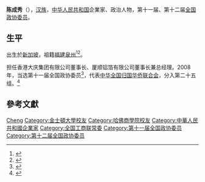 {{Infobox officeholder
| 姓名          = 陈成秀
| 性別                      = 男
| 出生日期                  = {{Birth year and age|1948|11}}
| 出生地點                  = [[新加坡|新加坡]]
| 籍貫                      = [[福建|福建]][[泉州|泉州]]
| 民族                      =[[汉族|汉族]]
| 母校                      = [[金士頓大學|金士頓大學]]<br>[[哈佛商學院|哈佛商學院]]
}}
'''陈成秀'''（{{bd|1948年|11月|}}），[[汉族|汉族]]，[[中华人民共和国|中华人民共和国]]企業家、政治人物，第十一届、第十二届[[全国政协委员|全国政协委员]]。

==生平==
出生於[[新加坡|新加坡]]，祖籍[[福建|福建]][[泉州|泉州]]<ref>{{cite news |author1=夏宝 |title=陈成秀任厦门工商联（总商会）总商会新会长 |url=http://www.xmqs.org/old/0501-web/05-05m-qx/050516-ql1.htm |accessdate=2019-10-02 |publisher=廈門僑聲 |archive-date=2019-10-02 |archive-url=https://web.archive.org/web/20191002032839/http://www.xmqs.org/old/0501-web/05-05m-qx/050516-ql1.htm |dead-url=no }}</ref><ref>{{cite news |title=香港大庆集团有限公司董事长陈成秀取出一片薄薄铝箔 畅谈在厦创业故事 |url=https://news.xmnn.cn/xmnn/2018/09/08/100422263.shtml |accessdate=2019-10-02 |publisher=厦门网 |date=2018-09-08 |archive-date=2019-10-02 |archive-url=https://web.archive.org/web/20191002032845/https://news.xmnn.cn/xmnn/2018/09/08/100422263.shtml |dead-url=no }}</ref>。

担任香港大庆集团有限公司董事长、厦顺铝箔有限公司董事长兼总经理。2008年，当选第十一届全国政协委员<ref>{{cite news|title=第十一届全国政协委员名单|url=http://www.indaa.com.cn/zt/2009qglh/zxzs/200903/t20090303_127573.html|accessdate=2013-04-09|newspaper=新华社北京1月25日电 中国人民政治协商会议第十一届全国委员会委员名单(共2237人，2008年1月25日政协第十届全国委员会常务委员会第二十次会议通过)|date=2008年1月25日|deadurl=yes|archiveurl=https://web.archive.org/web/20130928014403/http://www.indaa.com.cn/zt/2009qglh/zxzs/200903/t20090303_127573.html|archivedate=2013年9月28日}}</ref>，代表[[中华全国归国华侨联合会|中华全国归国华侨联合会]]，分入第二十五组。<ref>{{cite news|title=全国政协信息-陈成秀|url=http://www.cppcc.gov.cn/CMS/wylibary/showJcwyxtInfoWylibary.action?tabJcwyxt.guid=11W0008220&wytype=wjwy|accessdate=2013-04-11|newspaper=全国政协委员会|archive-date=2019-07-13|archive-url=https://web.archive.org/web/20190713205048/http://www.cppcc.gov.cn/CMS/wylibary/showJcwyxtInfoWylibary.action?tabJcwyxt.guid=11W0008220&wytype=wjwy|dead-url=no}}</ref>

== 參考文獻 ==
{{reflist}}

{{中国政治人物小作品}}
{{中华全国工商业联合会第十届执行委员会}}
{{中华全国归国华侨联合会第九届委员会}}

{{Authority control}}
{{DEFAULTSORT:Chen陈}}
[[Category:陈姓|Cheng]]
[[Category:金士頓大學校友|Category:金士頓大學校友]]
[[Category:哈佛商學院校友|Category:哈佛商學院校友]]
[[Category:中華人民共和國企業家|Category:中華人民共和國企業家]]
[[Category:全国工商联常委|Category:全国工商联常委]]
[[Category:第十一届全国政协委员|Category:第十一届全国政协委员]]
[[Category:第十二届全国政协委员|Category:第十二届全国政协委员]]